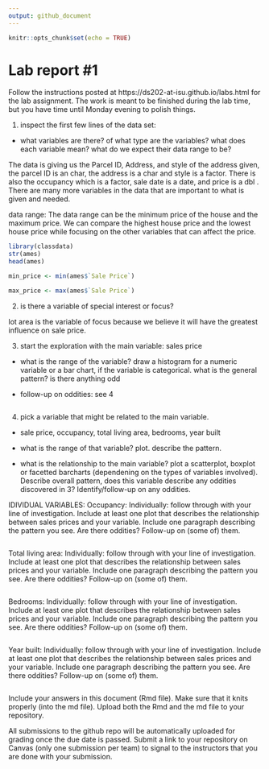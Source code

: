 ```yaml
---
output: github_document
---
```


<!-- README.md is generated from README.Rmd. Please edit the README.Rmd file -->


```r
knitr::opts_chunk$set(echo = TRUE)
```

# Lab report #1

Follow the instructions posted at https://ds202-at-isu.github.io/labs.html for the lab assignment. The work is meant to be finished during the lab time, but you have time until Monday evening to polish things.


1. inspect the first few lines of the data set:

* what variables are there? of what type are the variables? what does each variable mean? what do we expect their data range to be?

The data is giving us the Parcel ID, Address, and style of the address given, the parcel ID is an char, the address is a char and style is a factor. There is also the occupancy which is a factor, sale date is a date, and price is a dbl
. There are many more variables in the data that are important to what is given and needed.


data range:
The data range can be the minimum price of the house and the maximum price. We 
can compare the highest house price and the lowest house price while focusing on the other variables that can affect the price. 

```r
library(classdata)
str(ames)
head(ames)

min_price <- min(ames$`Sale Price`)

max_price <- max(ames$`Sale Price`)


```


2. is there a variable of special interest or focus?

lot area is the variable of focus because we believe it will have the greatest influence on sale price. 

3. start the exploration with the main variable: sales price

* what is the range of the variable? draw a histogram for a numeric variable or a bar chart, if the variable is categorical. what is the general pattern? is there anything odd

* follow-up on oddities: see 4

```r

```

4. pick a variable that might be related to the main variable.
* sale price, occupancy, total living area, bedrooms, year built


* what is the range of that variable? plot. describe the pattern.

* what is the relationship to the main variable? plot a scatterplot, boxplot or facetted barcharts (dependening on the types of variables involved). Describe overall pattern, does this variable describe any oddities discovered in 3? Identify/follow-up on any oddities.


IDIVIDUAL VARIABLES: 
  Occupancy: 
Individually: follow through with your line of investigation. 
Include at least one plot that describes the relationship between sales prices and your variable. 
Include one paragraph describing the pattern you see. Are there oddities? 
Follow-up on (some of) them.
```r

```


  Total living area: 
Individually: follow through with your line of investigation. 
Include at least one plot that describes the relationship between sales prices and your variable. 
Include one paragraph describing the pattern you see. Are there oddities? 
Follow-up on (some of) them.
```r

```


  Bedrooms: 
Individually: follow through with your line of investigation. 
Include at least one plot that describes the relationship between sales prices and your variable. 
Include one paragraph describing the pattern you see. Are there oddities? 
Follow-up on (some of) them.
```r

```

  Year built: 
Individually: follow through with your line of investigation. 
Include at least one plot that describes the relationship between sales prices and your variable. 
Include one paragraph describing the pattern you see. Are there oddities? 
Follow-up on (some of) them.

```r

```


Include your answers in this document (Rmd file). Make sure that it knits properly (into the md file). Upload both the Rmd and the md file to your repository.  

All submissions to the github repo will be automatically uploaded for grading once the due date is passed.
Submit a link to your repository on Canvas (only one submission per team) to signal to the instructors that you are done with your submission.
